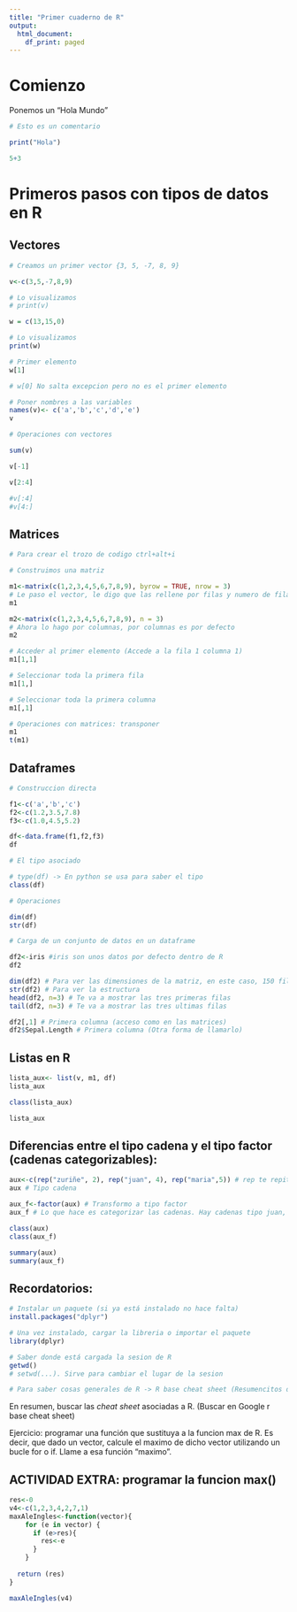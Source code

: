 ```yaml
---
title: "Primer cuaderno de R"
output:
  html_document:
    df_print: paged
---
```


# Comienzo

Ponemos un "Hola Mundo"

```r

# Esto es un comentario

print("Hola")

5+3

```

# Primeros pasos con tipos de datos en R

## Vectores

```r

# Creamos un primer vector {3, 5, -7, 8, 9}

v<-c(3,5,-7,8,9)

# Lo visualizamos
# print(v)

w = c(13,15,0)

# Lo visualizamos
print(w)

# Primer elemento
w[1]

# w[0] No salta excepcion pero no es el primer elemento

# Poner nombres a las variables
names(v)<- c('a','b','c','d','e')
v

# Operaciones con vectores

sum(v)

v[-1]

v[2:4]

#v[:4]
#v[4:]

```

## Matrices

```r
# Para crear el trozo de codigo ctrl+alt+i

# Construimos una matriz

m1<-matrix(c(1,2,3,4,5,6,7,8,9), byrow = TRUE, nrow = 3)
# Le paso el vector, le digo que las rellene por filas y numero de filas
m1

m2<-matrix(c(1,2,3,4,5,6,7,8,9), n = 3)
# Ahora lo hago por columnas, por columnas es por defecto
m2

# Acceder al primer elemento (Accede a la fila 1 columna 1)
m1[1,1]

# Seleccionar toda la primera fila
m1[1,]

# Seleccionar toda la primera columna
m1[,1]

# Operaciones con matrices: transponer
m1
t(m1)

```


## Dataframes

```r
# Construccion directa

f1<-c('a','b','c')
f2<-c(1.2,3.5,7.8)
f3<-c(1.0,4.5,5.2)

df<-data.frame(f1,f2,f3)
df

# El tipo asociado

# type(df) -> En python se usa para saber el tipo
class(df)

# Operaciones

dim(df)
str(df)

# Carga de un conjunto de datos en un dataframe

df2<-iris #iris son unos datos por defecto dentro de R
df2

dim(df2) # Para ver las dimensiones de la matriz, en este caso, 150 filas y 5 columnas/estancias/variables
str(df2) # Para ver la estructura
head(df2, n=3) # Te va a mostrar las tres primeras filas
tail(df2, n=3) # Te va a mostrar las tres ultimas filas

df2[,1] # Primera columna (acceso como en las matrices)
df2$Sepal.Length # Primera columna (Otra forma de llamarlo)

```

## Listas en R

```r

lista_aux<- list(v, m1, df)
lista_aux

class(lista_aux)

lista_aux

```


## Diferencias entre el tipo cadena y el tipo factor (cadenas categorizables):

```r

aux<-c(rep("zuriñe", 2), rep("juan", 4), rep("maria",5)) # rep te repite la cadena el numero de veces que le digas
aux # Tipo cadena

aux_f<-factor(aux) # Transformo a tipo factor
aux_f # Lo que hace es categorizar las cadenas. Hay cadenas tipo juan, tipo maria y tipo zuriñe

class(aux)
class(aux_f)

summary(aux) 
summary(aux_f)

```

## Recordatorios:

```r

# Instalar un paquete (si ya está instalado no hace falta)
install.packages("dplyr")

# Una vez instalado, cargar la libreria o importar el paquete
library(dplyr)

# Saber donde está cargada la sesion de R
getwd()
# setwd(...). Sirve para cambiar el lugar de la sesion

# Para saber cosas generales de R -> R base cheat sheet (Resumencitos de funciones de R)
```
En resumen, buscar las *cheat sheet* asociadas a R. (Buscar en Google r base cheat sheet)

Ejercicio: programar una función que sustituya a la funcion max de R. Es decir, que dado un vector, calcule el maximo de dicho vector utilizando un bucle for o
if. Llame a esa función "maximo".

## ACTIVIDAD EXTRA: programar la funcion max()

```r
res<-0
v4<-c(1,2,3,4,2,7,1)
maxAleIngles<-function(vector){
    for (e in vector) {
      if (e>res){
        res<-e
      }
    }
  
  return (res)
}

maxAleIngles(v4)

```











